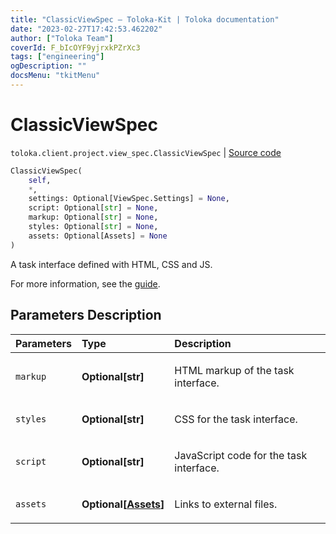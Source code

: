```yaml
---
title: "ClassicViewSpec — Toloka-Kit | Toloka documentation"
date: "2023-02-27T17:42:53.462202"
author: ["Toloka Team"]
coverId: F_bIcOYF9yjrxkPZrXc3
tags: ["engineering"]
ogDescription: ""
docsMenu: "tkitMenu"
---
```


# ClassicViewSpec
`toloka.client.project.view_spec.ClassicViewSpec` | [Source code](https://github.com/Toloka/toloka-kit/blob/v1.1.4/src/client/project/view_spec.py#L72)

```python
ClassicViewSpec(
    self,
    *,
    settings: Optional[ViewSpec.Settings] = None,
    script: Optional[str] = None,
    markup: Optional[str] = None,
    styles: Optional[str] = None,
    assets: Optional[Assets] = None
)
```

A task interface defined with HTML, CSS and JS.

For more information, see the [guide](/docs/guide/spec).

## Parameters Description

| Parameters | Type | Description |
| :----------| :----| :-----------|
`markup`|**Optional\[str\]**|<p>HTML markup of the task interface.</p>
`styles`|**Optional\[str\]**|<p>CSS for the task interface.</p>
`script`|**Optional\[str\]**|<p>JavaScript code for the task interface.</p>
`assets`|**Optional\[[Assets](/docs/toloka-kit/reference/toloka.client.project.view_spec.ClassicViewSpec.Assets)\]**|<p>Links to external files.</p>